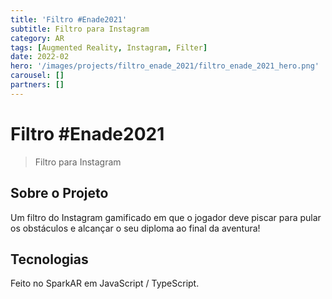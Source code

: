 ```yaml
---
title: 'Filtro #Enade2021'
subtitle: Filtro para Instagram
category: AR
tags: [Augmented Reality, Instagram, Filter]
date: 2022-02
hero: '/images/projects/filtro_enade_2021/filtro_enade_2021_hero.png'
carousel: []
partners: []
---
```


# Filtro #Enade2021

> Filtro para Instagram

## Sobre o Projeto

Um filtro do Instagram gamificado em que o jogador deve piscar para pular os obstáculos e alcançar o seu diploma ao final da aventura!

## Tecnologias

Feito no SparkAR em JavaScript / TypeScript.